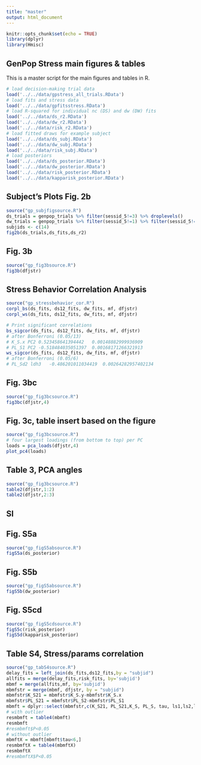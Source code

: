 ```yaml
---
title: "master"
output: html_document
---
```


```r
knitr::opts_chunk$set(echo = TRUE)
library(dplyr)
library(Hmisc)
```

## GenPop Stress main figures & tables

This is a master script for the main figures and tables in R.

```r
# load decision-making trial data
load('../../data/gpstress_all_trials.RData')
# load fits and stress data
load('../../data/gpfitsstress.RData')
# load R-squared for individual nc (DS) and dw (DW) fits
load('../../data/ds_r2.RData')
load('../../data/dw_r2.RData')
load('../../data/risk_r2.RData')
# load fitted draws for example subject
load('../../data/ds_subj.RData')
load('../../data/dw_subj.RData')
load('../../data/risk_subj.RData')
# load posteriors
load('../../data/ds_posterior.RData')
load('../../data/dw_posterior.RData')
load('../../data/risk_posterior.RData')
load('../../data/kapparisk_posterior.RData')
```

## Subject's Plots Fig. 2b

```r
source("gp_subjfigsource.R")
ds_trials = genpop_trials %>% filter(sessid_5!=3) %>% droplevels()
dw_trials = genpop_trials %>% filter(sessid_5!=1) %>% filter(sessid_5!=2) %>% droplevels()
subjids <- c(14)
fig2b(ds_trials,ds_fits,ds_r2)
```

## Fig. 3b

```r
source("gp_fig3bsource.R")
fig3b(dfjstr)
```

## Stress Behavior Correlation Analysis

```r
source("gp_stressbehavior_cor.R")
corpl_bs(ds_fits, ds12_fits, dw_fits, mf, dfjstr)
corpl_ws(ds_fits, ds12_fits, dw_fits, mf, dfjstr)

# Print significant correlations
bs_sigcor(ds_fits, ds12_fits, dw_fits, mf, dfjstr)
# after Bonferroni (0.05/13)
# K_S.x PC2	0.523458641394442	0.00148882999936909
# PL_S1 PC2	-0.518484035051397	0.00168171266321913
ws_sigcor(ds_fits, ds12_fits, dw_fits, mf, dfjstr)
# after Bonferroni (0.05/6)
# PL_Sd2 ldh3	-0.486201011034419	0.00264282957402134
```

## Fig. 3bc

```r
source("gp_fig3bcsource.R")
fig3bc(dfjstr,4)
```

## Fig. 3c, table insert based on the figure

```r
source("gp_fig3bcsource.R")
# four largest loadings (from bottom to top) per PC
loads = pca_loads(dfjstr,4)
plot_pc4(loads)
```

## Table 3, PCA angles

```r
source("gp_fig3bcsource.R")
table2(dfjstr,1:2)
table2(dfjstr,2:3)
```
## SI

## Fig. S5a

```r
source("gp_figS5absource.R")
figS5a(ds_posterior)
```

## Fig. S5b

```r
source("gp_figS5absource.R")
figS5b(dw_posterior)
```


## Fig. S5cd

```r
source("gp_figS5cdsource.R")
figS5c(risk_posterior)
figS5d(kapparisk_posterior)
```


## Table S4, Stress/params correlation

```r
source("gp_tabS4source.R")
delay_fits = left_join(ds_fits,ds12_fits,by = "subjid")
allfits = merge(delay_fits,risk_fits, by='subjid')
mbmf = merge(allfits,mf, by='subjid')
mbmfstr = merge(mbmf, dfjstr, by = "subjid")
mbmfstr$K_S21 = mbmfstr$K_S.y-mbmfstr$K_S.x
mbmfstr$PL_S21 = mbmfstr$PL_S2-mbmfstr$PL_S1
mbmft = dplyr::select(mbmfstr,c(K_S21, PL_S21,K_S, PL_S, tau, ls1,ls2,ls3,lds2,lds3,lds32,lfs2,lfs3,lfs32,lh1,lh2,lh3,ldh2,ldh3,ldh32,lfh2,lfh3,lfh32,pss,bepsi,lcu,ms,ts,PC1,PC2,PC3,PC4))
# with outlier
resmbmft = table4(mbmft)
resmbmft
#resmbmft$P<0.05
# without outlier
mbmftX = mbmft[mbmft$tau<6,]
resmbmftX = table4(mbmftX)
resmbmftX
#resmbmftX$P<0.05
```

